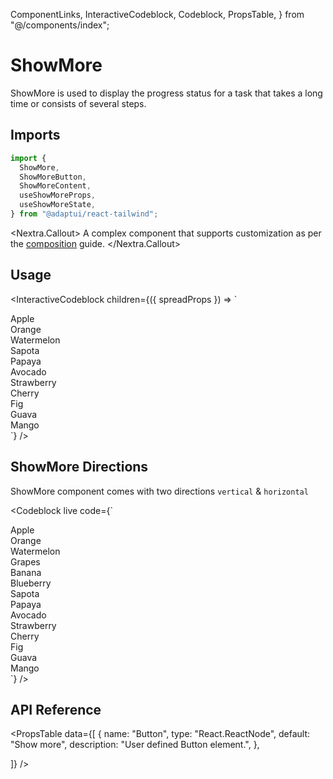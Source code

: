   ComponentLinks,
  InteractiveCodeblock,
  Codeblock,
  PropsTable,
} from "@/components/index";

# ShowMore

ShowMore is used to display the progress status for a task that takes a long
time or consists of several steps.

<ComponentLinks github="show-more" story="feedback-showmore" />

## Imports

```js
import {
  ShowMore,
  ShowMoreButton,
  ShowMoreContent,
  useShowMoreProps,
  useShowMoreState,
} from "@adaptui/react-tailwind";
```

<Nextra.Callout>
  A complex component that supports customization as per the
  [composition](/docs/composition) guide.
</Nextra.Callout>

## Usage

<InteractiveCodeblock
  children={({ spreadProps }) => `
<div className="w-96 overflow-x-scroll">
  <div className="flex h-10 w-fit flex-row items-center space-x-2">
    <div>Apple</div>
    <div>Orange</div>
    <div>Watermelon</div>
    <ShowMore direction="horizontal" className="flex flex-row space-x-2" ${spreadProps}>
      <div>Sapota</div>
      <div>Papaya</div>
      <div>Avocado</div>
      <div>Strawberry</div>
      <div>Cherry</div>
      <div>Fig</div>
      <div>Guava</div>
      <div>Mango</div>
    </ShowMore>
  </div>
</div>
`}
/>

## ShowMore Directions

ShowMore component comes with two directions `vertical` & `horizontal`

<Codeblock
  live
  code={`
<div className="h-80 overflow-y-scroll">
  <div className="flex flex-col items-start space-y-2">
    <div>Apple</div>
    <div>Orange</div>
    <div>Watermelon</div>
    <div>Grapes</div>
    <div>Banana</div>
    <div>Blueberry</div>
    <ShowMore direction="vertical" className="flex flex-col space-y-2">
      <div>Sapota</div>
      <div>Papaya</div>
      <div>Avocado</div>
      <div>Strawberry</div>
      <div>Cherry</div>
      <div>Fig</div>
      <div>Guava</div>
      <div>Mango</div>
    </ShowMore>
  </div>
</div>
`}
/>

## API Reference

<PropsTable
  data={[
    {
      name: "Button",
      type: "React.ReactNode",
      default: "Show more",
      description: "User defined Button element.",
    },

]} />
